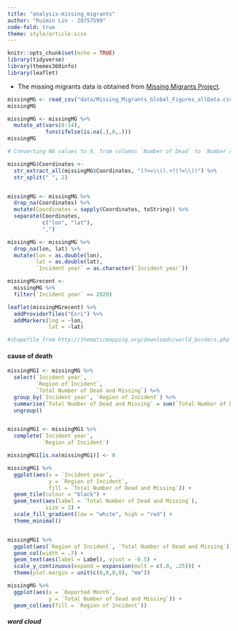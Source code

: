 ```yaml
---
title: "analysis-missing_migrants"
author: "Ruimin Lin - 28757599"
code-fold: true
theme: style/article.scss
---
```


```r
knitr::opts_chunk$set(echo = TRUE)
library(tidyverse)
library(themes360info)
library(leaflet)
```

- The missing migrants data is obtained from [Missing Migrants Project](https://missingmigrants.iom.int/).

```r
missingMG <- read_csv("data/Missing_Migrants_Global_Figures_allData.csv")
missingMG
```


```r
missingMG <- missingMG %>%
  mutate_at(vars(8:14),
            funs(ifelse(is.na(.),0,.)))
missingMG

# Converting NA values to 0, from columns `Number of Dead` to `Number of Children`. 
```

```r

missingMG$Coordinates <- 
  str_extract_all(missingMG$Coordinates, "(?<=\\().+?(?=\\))") %>%
  str_split(" ", 2)


missingMG <- missingMG %>%
  drop_na(Coordinates) %>%
  mutate(Coordinates = sapply(Coordinates, toString)) %>%
  separate(Coordinates,
           c("lon", "lat"),
           ",")

missingMG <- missingMG %>%
  drop_na(lon, lat) %>%
  mutate(lon = as.double(lon),
         lat = as.double(lat),
         `Incident year` = as.character(`Incident year`))

missingMGrecent <- 
  missingMG %>%
  filter(`Incident year` == 2020)
```


```r
leaflet(missingMGrecent) %>%
  addProviderTiles("Esri") %>%
  addMarkers(lng = ~lon,
             lat = ~lat)

#shapefile from http://thematicmapping.org/downloads/world_borders.php
```


#### cause of death

```r
missingMG1 <- missingMG %>%
  select(`Incident year`,
         `Region of Incident`,
         `Total Number of Dead and Missing`) %>%
  group_by(`Incident year`, `Region of Incident`) %>%
  summarise(`Total Number of Dead and Missing` = sum(`Total Number of Dead and Missing`)) %>%
  ungroup()


missingMG1 <- missingMG1 %>%
  complete(`Incident year`,
           `Region of Incident`)

missingMG1[is.na(missingMG1)] <- 0
```

```r
missingMG1 %>%
  ggplot(aes(x = `Incident year`,
             y = `Region of Incident`,
             fill = `Total Number of Dead and Missing`)) +
  geom_tile(colour = "black") +
  geom_text(aes(label = `Total Number of Dead and Missing`),
            size = 3) +
  scale_fill_gradient(low = "white", high = "red") +
  theme_minimal()


missingMG1 %>%
  ggplot(aes(`Region of Incident`, `Total Number of Dead and Missing`)) +
  geom_col(width = .7) +
  geom_text(aes(label = Label), vjust = -0.5) +
  scale_y_continuous(expand = expansion(mult = c(.0, .25))) +
  theme(plot.margin = unit(c(0,0,0,0), "mm"))
```


```r
missingMG %>%
  ggplot(aes(x = `Reported Month`,
             y = `Total Number of Dead and Missing`)) +
  geom_col(aes(fill = `Region of Incident`))
```
##### word cloud

```r
      
```

